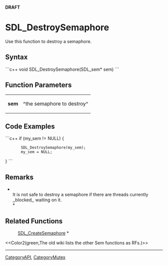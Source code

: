 <!-- pragma section-numbers off -->
<!-- pragma disable-camelcase -->
'''DRAFT'''

= SDL_DestroySemaphore =
Use this function to destroy a semaphore.


== Syntax ==
```c++
void SDL_DestroySemaphore(SDL_sem* sem)
```

== Function Parameters ==
{|
|'''sem'''
|^the semaphore to destroy^
|}

== Code Examples ==
```c++
if (my_sem != NULL) {
        SDL_DestroySemaphore(my_sem);
        my_sem = NULL;
}
```

== Remarks ==
*<br/>It is not safe to destroy a semaphore if there are threads currently ,,blocked,, waiting on it. <br/>*

== Related Functions ==
:[[SDL_CreateSemaphore]] *

<<Color2(green,The old wiki lists the other Sem functions as RFs.)>>

----
[[CategoryAPI]], [[CategoryMutex]]
